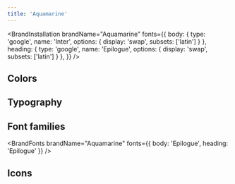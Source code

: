 ```yaml
---
title: 'Aquamarine'
---
```


<BrandInstallation
  brandName="Aquamarine"
  fonts={{
    body: { type: 'google', name: 'Inter', options: { display: 'swap', subsets: ['latin'] } },
    heading: { type: 'google', name: 'Epilogue', options: { display: 'swap', subsets: ['latin'] } },
  }}
/>

## Colors

<BrandColors brandName="Aquamarine" />

## Typography

<BrandTypography brandName="Aquamarine" />

## Font families

<BrandFonts brandName="Aquamarine" fonts={{ body: 'Epilogue', heading: 'Epilogue' }} />

## Icons

<IconsPreview strokeWidth={1.5} />
